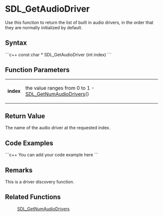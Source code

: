 <!-- pragma section-numbers off -->
<!-- pragma disable-camelcase -->

= SDL_GetAudioDriver =
Use this function to return the list of built in audio drivers, in the order that they are normally initialized by default.


== Syntax ==
```c++
const char * SDL_GetAudioDriver (int index)
```

== Function Parameters ==
{|
|'''index'''
|the value ranges from 0 to 1 - [[SDL_GetNumAudioDrivers]]()
|}

== Return Value ==
The name of the audio driver at the requested index.  

== Code Examples ==
```c++
You can add your code example here
```

== Remarks ==
This is a driver discovery function.

== Related Functions ==
:[[SDL_GetNumAudioDrivers]]
